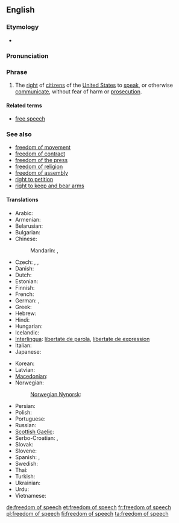 ==English==
{{wikipedia}}

===Etymology===
* {{compound|freedom|of|contract}}

===Pronunciation===
{{rfp|lang=en}}

===Phrase===
{{en-phrase}}

# {{US|legal}} The [[right]] of [[citizen]]s of the [[United States]] to [[speak]], or otherwise [[communicate]], without fear of harm or [[prosecution]].

====Related terms====
* [[free speech]]

===See also===
* [[freedom of movement]]
* [[freedom of contract]]
* [[freedom of the press]]
* [[freedom of religion]]
* [[freedom of assembly]]
* [[right to petition]]
* [[right to keep and bear arms]]

====Translations====
{{trans-top|right to speak without fear of harm}}
* Arabic: {{t|ar|حرية التعبير|f|tr=Hurriyyat al-ta3biir}}
* Armenian: {{t-|hy|խոսքի ազատություն|tr=xosk’i azatut’yun}}
* Belarusian: {{t|be|свабода слова|f|tr=svabóda slóva|xs=Belarusian}}
* Bulgarian: {{t|bg|свобода на слово|f|tr=svoboda na slovo}}
* Chinese:
*: Mandarin: {{t-|cmn|言論自由|sc=Hani}}, {{t-|cmn|言论自由|tr=yánlùnzìyóu|sc=Hani}}
* Czech: {{t-|cs|svoboda slova|f}},  {{t|cs|svoboda projevu|f}},  {{t|cs|svoboda vyjadřování|f}}
* Danish: {{t-|da|ytringsfrihed}}
* Dutch: {{t|nl|vrijheid van meningsuiting|f}}
* Estonian: {{t-|et|sõnavabadus}}
* Finnish: {{t+|fi|sananvapaus}}
* French: {{t+|fr|liberté d'expression|f}}
* German: {{t|de|freie Meinungsäußerung|f}},  {{t-|de|Redefreiheit|f}}
* Greek: {{t|el|ελευθερία έκφρασης|f|tr=elefthería ékfrasis}}
* Hebrew: {{t|he|חופש הביטוי}}
* Hindi: {{t|hi|अभिव्यक्ति की स्वतंत्रता|tr=abhivyakti kī svatantratā|xs=Hindi}}
* Hungarian: {{t-|hu|szólásszabadság}}
* Icelandic: {{t|is|málfrelsi|n}}
* [[Interlingua]]: [[libertate de parola]], [[libertate de expression]]
* Italian: {{t|it|libertà di parola|f}}
* Japanese: {{t|ja|言論の自由|tr=げんろんのじゆう, genron-no jiyū}} <!-- [[表現の自由]]?-->
{{trans-mid}}
* Korean: {{t|ko|표현의 자유|tr=pyohyeon jayu|sc=Hang}}
* Latvian: {{t|lv|vārda brīvība|f|xs=Latvian}}
* [[Macedonian]]: {{t|mk|слобода на говор|f|tr=sloboda na govor}}
* Norwegian: {{t-|no|ytringsfrihet|m|f}}
*: [[Norwegian Nynorsk]]: {{t|nn|ytringsfridom|xs=Norwegian Nynorsk}}
* Persian: {{t-|fa|آزادی بیان|tr=âzâdi-ye bayân|xs=Persian}}
* Polish: {{t|pl|wolność słowa|f}}
* Portuguese: {{t|pt|liberdade de expressão|f}}
* Russian: {{t-|ru|свобода слова|f|tr=svobóda slóva}}
* [[Scottish Gaelic]]: {{t-|gd|saorsa cainnte|f|xs=Scottish Gaelic}}
* Serbo-Croatian: {{t|sh|слобода говора|f|sc=Cyrl|xs=Serbo-Croatian}},  {{t|sh|sloboda govora|f|xs=Serbo-Croatian}}
* Slovak: {{t|sk|sloboda slova|f}}
* Slovene: {{t|sl|svoboda govora|f}}
* Spanish: {{t|es|libertad de palabra|f}},  {{t|es|libertad de expresión|f}}
* Swedish: {{t+|sv|yttrandefrihet}}
* Thai: {{t|th|เสรีภาพในการพูด}}
* Turkish: {{t|tr|ifade özgürlüğü}}
* Ukrainian: {{t-|uk|свобода слова|f|tr=svobóda slóva|xs=Ukrainian}}
* Urdu: {{t|ur|آزادی گفتار|xs=Urdu}}
* Vietnamese: {{t|vi|tự do ngôn luận|xs=Vietnamese}}
{{trans-bottom}}

[[de:freedom of speech]]
[[et:freedom of speech]]
[[fr:freedom of speech]]
[[pl:freedom of speech]]
[[fi:freedom of speech]]
[[ta:freedom of speech]]